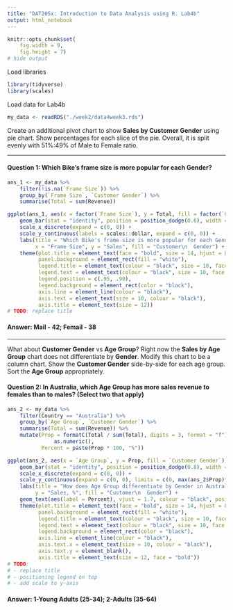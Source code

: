 ```yaml
---
title: "DAT205x: Introduction to Data Analysis using R. Lab4b"
output: html_notebook
---
```


```r
knitr::opts_chunk$set(
    fig.width = 9,
    fig.height = 7)
# hide output
```
Load libraries
```r
library(tidyverse)
library(scales)
```
Load data for Lab4b
```r
my_data <- readRDS("./week2/data4week3.rds")
```
Create an additional pivot chart to show **Sales by Customer Gender** using pie chart. Show percentages for each slice of the pie. Overall, it is split evenly with 51%:49% of Male to Female ratio.  

---

#### **Question 1:** Which Bike's frame size is more popular for each Gender?
```r
ans_1 <- my_data %>%
    filter(!is.na(`Frame Size`)) %>%
    group_by(`Frame Size`, `Customer Gender`) %>%
    summarise(Total = sum(Revenue))
```

```r
ggplot(ans_1, aes(x = factor(`Frame Size`), y = Total, fill = factor(`Customer Gender`))) +
    geom_bar(stat = "identity", position = position_dodge(0.6), width = 0.5) +
    scale_x_discrete(expand = c(0, 0)) +
    scale_y_continuous(labels = scales::dollar, expand = c(0, 0)) +
    labs(title = "Which Bike's frame size is more popular for each Gender",
         x = "Frame Size", y = "Sales", fill = "Customer\n  Gender") +
    theme(plot.title = element_text(face = "bold", size = 14, hjust = 0.3),
          panel.background = element_rect(fill = "white"),
          legend.title = element_text(colour = "black", size = 10, face = "bold"),
          legend.text = element_text(colour = "black", size = 10, face = "bold"),
          legend.position = c(.95, .90),
          legend.background = element_rect(color = "black"),
          axis.line = element_line(colour = "black"),
          axis.text = element_text(size = 10, colour = "black"),
          axis.title = element_text(size = 12))
# TODO: replace title
```

#### **Answer:** Mail - 42; Femail - 38

---

What about **Customer Gender** vs **Age Group**? Right now the **Sales by Age Group** chart does not differentiate by **Gender**. Modify this chart to be a column chart. Show the **Customer Gender** side-by-side for each age group. Sort the **Age Group** appropriately.  

#### **Question 2:** In Australia, which Age Group has more sales revenue to females than to males? (Select two that apply)
```r
ans_2 <- my_data %>%
    filter(Country == "Australia") %>%
    group_by(`Age Group`, `Customer Gender`) %>%
    summarise(Total = sum(Revenue)) %>%
    mutate(Prop = formatC(Total / sum(Total), digits = 3, format = "f") %>%
               as.numeric(),
           Percent = paste(Prop * 100, "%"))
```

```r
ggplot(ans_2, aes(x = `Age Group`, y = Prop, fill = `Customer Gender`)) +
    geom_bar(stat = "identity", position = position_dodge(0.8), width = 0.75) +
    scale_x_discrete(expand = c(0, 0)) +
    scale_y_continuous(expand = c(0, 0), limits = c(0, max(ans_2$Prop)*1.05)) +
    labs(title = "How does Age Group differentiate by Gender in Australia?",
         y = "Sales, %", fill = "Customer\n  Gender") +
    geom_text(aes(label = Percent), vjust = 1.7, colour = "black", position = position_dodge(0.8)) +
    theme(plot.title = element_text(face = "bold", size = 14, hjust = 0.3),
          panel.background = element_rect(fill = "white"),
          legend.title = element_text(colour = "black", size = 10, face = "bold"),
          legend.text = element_text(colour = "black", size = 10, face = "bold"),
          legend.background = element_rect(color = "black"),
          axis.line = element_line(colour = "black"),
          axis.text.x = element_text(size = 10, colour = "black"),
          axis.text.y = element_blank(),
          axis.title = element_text(size = 12, face = "bold"))
# TODO:
# - replace title
# - positioning legend on top
# - add scale to y-axis
```

#### **Answer:** 1-Young Adults (25-34); 2-Adults (35-64)
